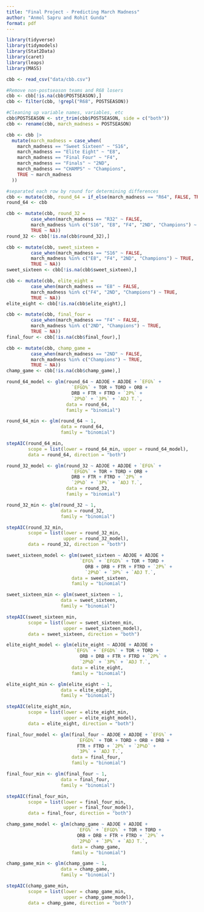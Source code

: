 ```yaml
---
title: "Final Project - Predicting March Madness"
author: "Anmol Sapru and Rohit Gunda"
format: pdf
---
```


```r

library(tidyverse)
library(tidymodels)
library(Stat2Data)
library(caret)
library(leaps)
library(MASS)

cbb <- read_csv("data/cbb.csv") 

#Remove non-postseason teams and R68 losers
cbb <- cbb[!is.na(cbb$POSTSEASON),]
cbb <- filter(cbb, !grepl("R68", POSTSEASON))

#Cleaning up variable names, variables, etc
cbb$POSTSEASON <- str_trim(cbb$POSTSEASON, side = c("both"))
cbb <- rename(cbb, march_madness = POSTSEASON) 

cbb <- cbb |>
  mutate(march_madness = case_when(
    march_madness == "Sweet Sixteen" ~ "S16",
    march_madness == "Elite Eight" ~ "E8",
    march_madness == "Final Four" ~ "F4",
    march_madness == "Finals" ~ "2ND",
    march_madness == "CHAMPS" ~ "Champions",
    TRUE ~ march_madness
  ))
```

```r

#separated each row by round for determining differences
cbb <- mutate(cbb, round_64 = if_else(march_madness == "R64", FALSE, TRUE))
round_64 <- cbb

cbb <- mutate(cbb, round_32 = 
         case_when(march_madness == "R32" ~ FALSE,
         march_madness %in% c("S16", "E8", "F4", "2ND", "Champions") ~ TRUE,
         TRUE ~ NA))
round_32 <- cbb[!is.na(cbb$round_32),]

cbb <- mutate(cbb, sweet_sixteen = 
         case_when(march_madness == "S16" ~ FALSE,
         march_madness %in% c("E8", "F4", "2ND", "Champions") ~ TRUE,
         TRUE ~ NA))
sweet_sixteen <- cbb[!is.na(cbb$sweet_sixteen),]

cbb <- mutate(cbb, elite_eight = 
         case_when(march_madness == "E8" ~ FALSE,
         march_madness %in% c("F4", "2ND", "Champions") ~ TRUE,
         TRUE ~ NA))
elite_eight <- cbb[!is.na(cbb$elite_eight),]

cbb <- mutate(cbb, final_four = 
         case_when(march_madness == "F4" ~ FALSE,
         march_madness %in% c("2ND", "Champions") ~ TRUE,
         TRUE ~ NA))
final_four <- cbb[!is.na(cbb$final_four),]

cbb <- mutate(cbb, champ_game = 
         case_when(march_madness == "2ND" ~ FALSE,
         march_madness %in% c("Champions") ~ TRUE,
         TRUE ~ NA))
champ_game <- cbb[!is.na(cbb$champ_game),]
```

```r

round_64_model <- glm(round_64 ~ ADJOE + ADJDE + `EFG%` + 
                        `EFGD%` + TOR + TORD + ORB + 
                        DRB + FTR + FTRD + `2P%` + 
                        `2P%D` + `3P%` + `ADJ T.`,
                      data = round_64,
                      family = "binomial")

round_64_min <- glm(round_64 ~ 1,
                    data = round_64,
                    family = "binomial")

stepAIC(round_64_min,
        scope = list(lower = round_64_min, upper = round_64_model),
        data = round_64, direction = "both")
```

```r

round_32_model <- glm(round_32 ~ ADJOE + ADJDE + `EFG%` + 
                        `EFGD%` + TOR + TORD + ORB +
                        DRB + FTR + FTRD + `2P%` + 
                        `2P%D` + `3P%` + `ADJ T.`,
                      data = round_32,
                      family = "binomial")

round_32_min <- glm(round_32 ~ 1,
                    data = round_32,
                    family = "binomial")

stepAIC(round_32_min,
        scope = list(lower = round_32_min, 
                     upper = round_32_model),
        data = round_32, direction = "both")
```

```r

sweet_sixteen_model <- glm(sweet_sixteen ~ ADJOE + ADJDE + 
                           `EFG%` + `EFGD%` + TOR + TORD + 
                             ORB + DRB + FTR + FTRD + `2P%` + 
                             `2P%D` + `3P%` + `ADJ T.`,
                        data = sweet_sixteen,
                        family = "binomial")

sweet_sixteen_min <- glm(sweet_sixteen ~ 1,
                    data = sweet_sixteen,
                    family = "binomial")

stepAIC(sweet_sixteen_min,
        scope = list(lower = sweet_sixteen_min,
                     upper = sweet_sixteen_model),
        data = sweet_sixteen, direction = "both")
```

```r

elite_eight_model <- glm(elite_eight ~ ADJOE + ADJDE + 
                         `EFG%` + `EFGD%` + TOR + TORD + 
                           ORB + DRB + FTR + FTRD + `2P%` + 
                           `2P%D` + `3P%` + `ADJ T.`,
                        data = elite_eight,
                        family = "binomial")

elite_eight_min <- glm(elite_eight ~ 1,
                    data = elite_eight,
                    family = "binomial")

stepAIC(elite_eight_min,
        scope = list(lower = elite_eight_min,
                     upper = elite_eight_model),
        data = elite_eight, direction = "both")
```

```r

final_four_model <- glm(final_four ~ ADJOE + ADJDE + `EFG%` + 
                          `EFGD%` + TOR + TORD + ORB + DRB + 
                          FTR + FTRD + `2P%` + `2P%D` + 
                          `3P%` + `ADJ T.`,
                        data = final_four,
                        family = "binomial")

final_four_min <- glm(final_four ~ 1,
                    data = final_four,
                    family = "binomial")

stepAIC(final_four_min,
        scope = list(lower = final_four_min,
                     upper = final_four_model),
        data = final_four, direction = "both")
```

```r

champ_game_model <- glm(champ_game ~ ADJOE + ADJDE + 
                          `EFG%` + `EFGD%` + TOR + TORD + 
                          ORB + DRB + FTR + FTRD + `2P%` + 
                          `2P%D` + `3P%` + `ADJ T.`,
                        data = champ_game,
                        family = "binomial")

champ_game_min <- glm(champ_game ~ 1,
                    data = champ_game,
                    family = "binomial")

stepAIC(champ_game_min,
        scope = list(lower = champ_game_min,
                     upper = champ_game_model),
        data = champ_game, direction = "both")
```
